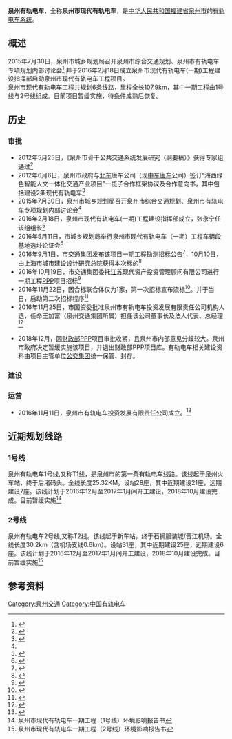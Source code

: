 {{FJ Future infrastructure}}
{{Expand|time=2016-09-28T05:23:48+00:00}} 
{{Infobox public transit
|name=泉州有轨电车
|locale={{PRC}}[[福建省|福建省]][[泉州市|泉州市]]
|service_type=[[有轨电车|有轨电车]]
|began_operation=
|end_operation=
|operation_note=
|system_length={{Convert|107.9|km}}（远期规划）
|lines=6条
|stations=46（近期）、59（远期）
|track_gauge={{standard gauge}}
|operator=泉州市有轨电车投资发展有限责任公司
|hq=
|key_person=王加富
|website=
}}
'''泉州有轨电车'''，全称'''泉州市现代有轨电车'''，是[[中华人民共和国|中华人民共和国]][[福建省|福建省]][[泉州市|泉州市]]的[[有轨电车系统|有轨电车系统]]。

==概述==
2015年7月30日，泉州市城乡规划局召开泉州市综合交通规划、泉州市有轨电车专项规划内部讨论会<ref name="#1">{{Cite web |url=http://www.quanzhou.gov.cn/zfb/xxgk/zfxxgkzl/ghjh/ghdt/201510/t20151026_177375.htm |title=市城乡规划局深化城市交通规划编制工作 |access-date=2016-09-28 |archive-date=2019-03-04 |archive-url=https://web.archive.org/web/20190304130940/http://www.quanzhou.gov.cn/zfb/xxgk/zfxxgkzl/ghjh/ghdt/201510/t20151026_177375.htm |dead-url=no }}</ref>,并于2016年2月18日成立泉州市现代有轨电车(一期)工程建设指挥部启动泉州市现代有轨电车工程项目。<br>
泉州市现代有轨电车工程共规划6条线路，里程全长107.9km，其中一期工程由1号线与2号线组成。目前项目暂缓实施，待条件成熟后恢复。

== 历史 ==
=== 审批 ===
*2012年5月25日，《泉州市骨干公共交通系统发展研究（纲要稿）》获得专家组通过<ref>{{Cite web |url=http://www.qzwb.com/gb/content/2012-06/07/content_4001496.htm |title=现代有轨电车示范线明年年底通车 规划长度为15—20公里 |access-date=2016-10-06 |archive-url=https://web.archive.org/web/20160913204103/http://www.qzwb.com/gb/content/2012-06/07/content_4001496.htm |archive-date=2016-09-13 |dead-url=yes }}</ref>
*2012年6月6日，泉州市政府与[[北车|北车]]唐车公司（现[[中车|中车]][[唐车|唐车]]公司）签订“海西绿色智能人文一体化交通产业项目”一揽子合作框架协议及合作意向书，其中包括建设2条现代有轨电车<ref>{{Cite web |url=http://news.163.com/12/0607/16/83DKSU1400014JB5.html#from=relevant |title=中国北车与泉州市政府共建现代有轨电车示范线 |access-date=2016-10-06 |archive-date=2019-08-15 |archive-url=https://web.archive.org/web/20190815084809/http://news.163.com/12/0607/16/83DKSU1400014JB5.html#from=relevant |dead-url=no }}</ref>
*2015年7月30日，泉州市城乡规划局召开泉州市综合交通规划、泉州市有轨电车专项规划内部讨论会<ref name="#1"/>
*2016年2月18日，泉州市现代有轨电车(一期)工程建设指挥部成立，张永宁任该组组长<ref>{{Cite web |url=http://www.quanzhou.gov.cn/zfb/xxgk/zfxxgkzl/zfxxgkml/srmzfxxgkml/jgsz/201602/t20160229_250504.htm |title=泉州市人民政府办公室关于成立泉州市现代有轨电车(一期)工程建设指挥部的通知 |access-date=2016-09-28 |archive-date=2019-08-12 |archive-url=https://web.archive.org/web/20190812102400/http://www.quanzhou.gov.cn/zfb/xxgk/zfxxgkzl/zfxxgkml/srmzfxxgkml/jgsz/201602/t20160229_250504.htm |dead-url=no }}</ref>
*2016年5月11日，市城乡规划局举行泉州市现代有轨电车（一期）工程车辆段基地选址论证会<ref>{{Cite web |url=http://www.quanzhou.gov.cn/zfb/xxgk/zfxxgkzl/qzdt/bmdt/201605/t20160527_279337.htm |title=我局召开泉州市现代有轨电车（一期）工程车辆段基地选址论证会 |access-date=2016-10-06 |archive-date=2019-08-11 |archive-url=https://web.archive.org/web/20190811132810/http://www.quanzhou.gov.cn/zfb/xxgk/zfxxgkzl/qzdt/bmdt/201605/t20160527_279337.htm |dead-url=no }}</ref>
*2016年9月1日，市交通集团发布该项目一期工程勘测招标公告<ref>{{Cite web |url=http://www.qzzb.gov.cn/project/projectInfo.do?projId=20000 |title=泉州市现代有轨电车一期工程（1号线、2号线）设计勘察招标公告 |accessdate=2016-11-07 |archive-date=2016-11-07 |archive-url=https://web.archive.org/web/20161107160120/http://www.qzzb.gov.cn/project/projectInfo.do?projId=20000 |dead-url=yes }}</ref>，10月10日，由[[上海市|上海市]]城市建设设计研究总院获得本次标的<ref>{{Cite web |url=http://www.qzzb.gov.cn/project/projectInfo.do?projId=20000&leftIndex=3 |title=泉州市现代有轨电车一期工程（1号线、2号线）勘察设计中标结果公示 |accessdate=2016-11-07 |archive-date=2016-11-07 |archive-url=https://web.archive.org/web/20161107161415/http://www.qzzb.gov.cn/project/projectInfo.do?projId=20000&leftIndex=3 |dead-url=yes }}</ref>
*2016年10月19日，市交通集团委托[[江苏|江苏]]现代资产投资管理顾问有限公司进行一期工程[[PPP|PPP]]项目招标<ref>{{Cite web |url=http://qz.fjzfcg.gov.cn:9200/n/websec/article.do?noticeId=736B0891EDA84512AC69429CD20277F8 |title=泉州市现代有轨电车（一期）工程PPP项目--资格预审公告 |accessdate=2016-11-07 |archive-date=2016-11-07 |archive-url=https://web.archive.org/web/20161107155245/http://qz.fjzfcg.gov.cn:9200/n/websec/article.do?noticeId=736B0891EDA84512AC69429CD20277F8 |dead-url=yes }}</ref>
*2016年11月22日，因合标联合体仅为1家，第一次招标宣布流标<ref>{{Cite web |url=http://qz.fjzfcg.gov.cn:9200/n/websec/article.do?noticeId=2D6E32E6BAE9435998AEE88EE855647F |title=泉州市现代有轨电车（一期）工程PPP项目资格预审流标公告 |accessdate=2016-12-01 |archive-date=2016-12-01 |archive-url=https://web.archive.org/web/20161201214859/http://qz.fjzfcg.gov.cn:9200/n/websec/article.do?noticeId=2D6E32E6BAE9435998AEE88EE855647F |dead-url=yes }}</ref>。并于当日，启动第二次招标程序<ref>{{Cite web |url=http://qz.fjzfcg.gov.cn:9200/n/websec/article.do?noticeId=EA6694FDC118434BA900EF88DE9B29FE |title=泉州市现代有轨电车（一期）工程PPP项目资格预审公告（二次） |accessdate=2016-12-01 |archive-date=2016-12-01 |archive-url=https://web.archive.org/web/20161201212123/http://qz.fjzfcg.gov.cn:9200/n/websec/article.do?noticeId=EA6694FDC118434BA900EF88DE9B29FE |dead-url=yes }}</ref>
*2016年11月25日，市国资委批准泉州市有轨电车投资发展有限责任公司机构人选，任命王加富（泉州交通集团所属）担任该公司董事长及法人代表、总经理<ref>{{Cite web |url=http://www.xxgk.fjqz.gov.cn/gzw/zfxxgkmlgzw/rsxx/qyrm/201611/t20161129_398169.htm |title=泉州市国资委关于泉州市有轨电车投资发展有限责任公司机构人选的复函 |access-date=2016-12-01 |archive-url=https://web.archive.org/web/20161201213425/http://www.xxgk.fjqz.gov.cn/gzw/zfxxgkmlgzw/rsxx/qyrm/201611/t20161129_398169.htm |archive-date=2016-12-01 |dead-url=yes }}</ref>

*2018年12月，因[[财政部|财政部]]PPP项目审批收紧，且泉州市内部意见分歧较大。泉州市政府决定暂缓实施该项目，并退出财政部PPP项目库。有轨电车相关建设资料由项目主管单位[[泉州公交|公交集团]]统一保管、封存。
=== 建设 ===

=== 运营 ===
*2016年11月11日，泉州市有轨电车投资发展有限责任公司成立。<ref>{{Cite web |url=http://wsgs.fjaic.gov.cn/creditpub/notice/view |title=泉州市有轨电车投资发展有限责任公司 |access-date=2016-12-01 |archive-url=https://web.archive.org/web/20190304130940/http://wsgs.fjaic.gov.cn/creditpub/notice/view |archive-date=2019-03-04 |dead-url=yes }}</ref>

==近期规划线路==
===1号线===
{{main|泉州有轨电车1号线}}
泉州有轨电车1号线,又称T1线，是泉州市的第一条有轨电车线路。该线起于泉州火车站，终于后渚码头。全线长度25.32KM。设站28座，其中近期建设21座，远期建设7座。该线计划于2016年12月至2017年1月间开工建设，2018年10月建设完成。目前暂缓实施<ref>泉州市现代有轨电车一期工程（1号线）环境影响报告书</ref>
{{泉州有轨电车1号线}}

===2号线===
{{main|泉州有轨电车2号线}}
泉州有轨电车2号线,又称T2线。该线起于新车站，终于石狮服装城/晋江机场。全线长度30.2km（含机场支线0.6km）。设站31座，其中近期建设25座，远期建设6座。该线计划于2016年12月至2017年1月间开工建设，2018年10月建设完成。目前暂缓实施<ref>泉州市现代有轨电车一期工程（2号线）环境影响报告书</ref>
{{泉州有轨电车2号线}}

==参考资料==
{{reflist}}

{{中华人民共和国城市轨道交通}}
{{泉州市公共交通网络}}
[[Category:泉州交通|Category:泉州交通]]
[[Category:中国有轨电车|Category:中国有轨电车]]